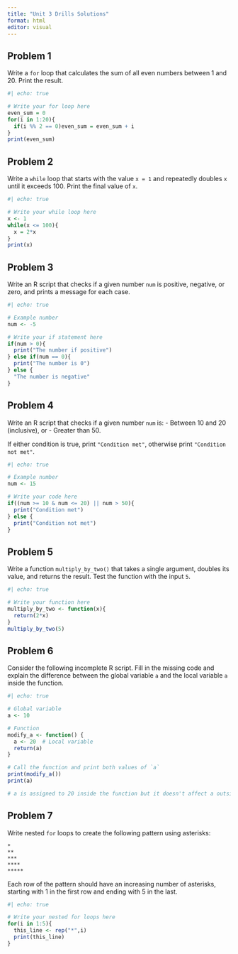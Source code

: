 ```yaml
---
title: "Unit 3 Drills Solutions"
format: html
editor: visual
---
```


## Problem 1

Write a `for` loop that calculates the sum of all even numbers between 1 and 20. Print the result.

```r
#| echo: true

# Write your for loop here
even_sum = 0
for(i in 1:20){
  if(i %% 2 == 0)even_sum = even_sum + i
}
print(even_sum)
```

## Problem 2

Write a `while` loop that starts with the value `x = 1` and repeatedly doubles `x` until it exceeds 100. Print the final value of `x`.

```r
#| echo: true

# Write your while loop here
x <- 1
while(x <= 100){
  x = 2*x
}
print(x)
```

## Problem 3

Write an R script that checks if a given number `num` is positive, negative, or zero, and prints a message for each case.

```r
#| echo: true

# Example number
num <- -5

# Write your if statement here
if(num > 0){
  print("The number if positive")
} else if(num == 0){
  print("The number is 0")
} else {
  "The number is negative"
}
```

## Problem 4

Write an R script that checks if a given number `num` is:
- Between 10 and 20 (inclusive), or
- Greater than 50.

If either condition is true, print `"Condition met"`, otherwise print `"Condition not met"`.

```r
#| echo: true

# Example number
num <- 15

# Write your code here
if((num >= 10 & num <= 20) || num > 50){
  print("Condition met")
} else {
  print("Condition not met")
}
```

## Problem 5

Write a function `multiply_by_two()` that takes a single argument, doubles its value, and returns the result. Test the function with the input `5`.

```r
#| echo: true

# Write your function here
multiply_by_two <- function(x){
  return(2*x)
}
multiply_by_two(5)
```

## Problem 6

Consider the following incomplete R script. Fill in the missing code and explain the difference between the global variable `a` and the local variable `a` inside the function.

```r
#| echo: true

# Global variable
a <- 10

# Function
modify_a <- function() {
  a <- 20  # Local variable
  return(a)
}

# Call the function and print both values of `a`
print(modify_a())
print(a)

# a is assigned to 20 inside the function but it doesn't affect a outside the function
```

## Problem 7

Write nested `for` loops to create the following pattern using asterisks:

```
*
**
***
****
*****
```

Each row of the pattern should have an increasing number of asterisks, starting with 1 in the first row and ending with 5 in the last.

```r
#| echo: true

# Write your nested for loops here
for(i in 1:5){
  this_line <- rep("*",i)
  print(this_line)
}
```
